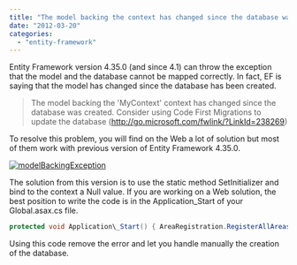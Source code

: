 ```yaml
---
title: "The model backing the context has changed since the database was created, EF4.3/5.0"
date: "2012-03-20"
categories: 
  - "entity-framework"
---
```


Entity Framework version 4.35.0 (and since 4.1) can throw the exception that the model and the database cannot be mapped correctly. In fact, EF is saying that the model has changed since the database has been created.

> The model backing the 'MyContext' context has changed since the database was created. Consider using Code First Migrations to update the database (http://go.microsoft.com/fwlink/?LinkId=238269)

To resolve this problem, you will find on the Web a lot of solution but most of them work with previous version of Entity Framework 4.35.0.

[![](http://patrickdesjardins.com/blog/wp-content/uploads/2012/03/modelBackingException-400x262.png "modelBackingException")](http://patrickdesjardins.com/blog/the-model-backing-the-context-has-changed-since-the-database-was-created-ef4-3/modelbackingexception)

The solution from this version is to use the static method SetInitializer and bind to the context a Null value. If you are working on a Web solution, the best position to write the code is in the Application\_Start of your Global.asax.cs file.

```csharp
protected void Application\_Start() { AreaRegistration.RegisterAllAreas(); RegisterRoutes(RouteTable.Routes); //... Database.SetInitializer<MyContext>(null); } 
```

Using this code remove the error and let you handle manually the creation of the database.
